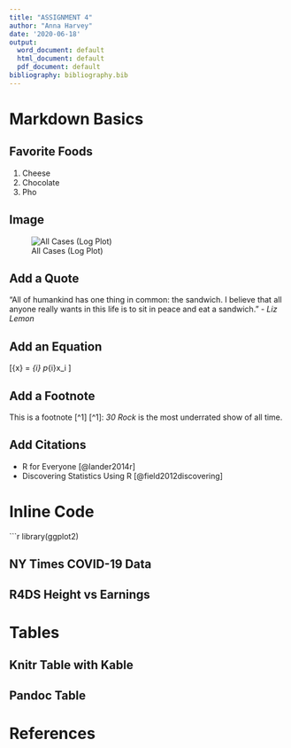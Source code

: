 ```yaml
---
title: "ASSIGNMENT 4"
author: "Anna Harvey"
date: '2020-06-18'
output:
  word_document: default
  html_document: default
  pdf_document: default
bibliography: bibliography.bib
---
```


# Markdown Basics

## Favorite Foods

1. Cheese
2. Chocolate
3. Pho

## Image

![All Cases (Log Plot)](C:/Users/Anna/Documents/GitHub/dsc520/completed/assignment04/plots/10-all-cases-log.png)

## Add a Quote

"All of humankind has one thing in common: the sandwich. I believe that all anyone really wants in this life is to sit in peace and eat a sandwich."
- *Liz Lemon*

## Add an Equation

\[\bar{x} = \displaystyle\sum_{i} p_{i}x_i \]

## Add a Footnote

This is a footnote [^1]
[^1]: *30 Rock* is the most underrated show of all time.

## Add Citations

* R for Everyone [@lander2014r]
* Discovering Statistics Using R [@field2012discovering]

# Inline Code
```r
library(ggplot2)


## NY Times COVID-19 Data

## R4DS Height vs Earnings

# Tables

## Knitr Table with Kable

## Pandoc Table

# References